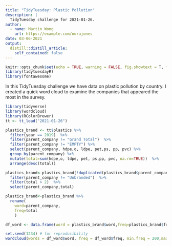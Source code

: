 ```yaml
---
title: "TidyTuesday: Plastic Pollution"
description: |
  TidyTuesday challenge for 2021-01-26.
author:
  - name: Martin Wong
    url: https://example.com/norajones
date: 03-06-2021
output:
  distill::distill_article:
    self_contained: false
---
```



```r
knitr::opts_chunk$set(echo = TRUE, warning = FALSE, fig.showtext = T, fig.retina = 1)
library(tidytuesdayR)
library(fontawesome)
```

In this TidyTuesday challenge we have data on plastic pollution by country. I created a quick word cloud
to examine the companies that appeared the most in the survey.

```r
library(tidyverse)
library(wordcloud)
library(RColorBrewer)
tt <- tt_load("2021-01-26")
```

```r


plastics_brand <- tt$plastics %>%
  filter(year == 2019)  %>%
  filter(parent_company != "Grand Total")  %>%
  filter(parent_company != "EMPTY") %>%
  select(parent_company, hdpe,o, ldpe, pet,ps, pp, pvc) %>%
  group_by(parent_company) %>%
  mutate(total=sum(hdpe,o, ldpe, pet, ps,pp, pvc, na.rm=TRUE))  %>%
  arrange(desc(total))

plastics_brand<-plastics_brand[!duplicated(plastics_brand$parent_company),]%>%
  filter(parent_company != "Unbranded")  %>%
  filter(total > 2)  %>%
  select(parent_company,total)

plastics_brand<-plastics_brand %>% 
  rename(
    word=parent_company,
    freq=total
    )
```

```r

df_word <- data.frame(word = plastics_brand$word,freq=plastics_brand$freq)

set.seed(1234) # for reproducibility 
wordcloud(words = df_word$word, freq = df_word$freq, min.freq = 200,max.words=200, random.order=FALSE, rot.per=0.35,            colors=brewer.pal(8, "Dark2"), scale=c(1.5,0.25))


```


